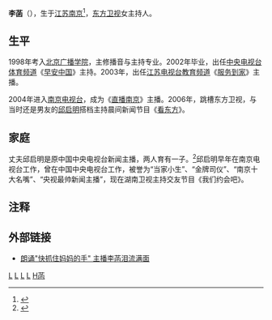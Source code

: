 {{主播資訊
| 主播頭銜     = 东方卫视主持人
| 主播姓名     = 李菡
| 主播英文名字 = 
| 暱稱         = 
| 綽號         = 
| 主播照片檔案 = 
| 主播照片尺寸 = 
| 主播照片圖說 = 
| 主播出生年分 = 1980年
| 主播出生日期 = 
| 出生地       = [[江苏省|江苏]][[南京市|南京]]
| 主播逝世年分 = 
| 主播逝世日期 = 
| 逝世地       = 
| 主播年齡     = 
| 國籍         = {{PRC}}
| 籍貫         = 
| 最高學歷     = 大学
| 婚姻狀況     = 已婚
| 配偶         = [[邱启明|邱启明]]（2007年12月8日——至今）
| 信仰宗教     = 
| 官方網站     = 
| 備註         = 
|}}
'''李菡'''（{{bd|1980年|catIdx=L}}），生于[[江苏省|江苏]][[南京市|南京]]<ref>{{cite web|url=http://www.longhoo.net/gb/longhoo/joy/ent/news/local/node1189/userobject1ai187657.html|title=李菡：被 “暴打” 出来的南京电视台主持|publisher=龙虎网，来源：金陵晚报|author=编辑：黎莉，作者：刘伟|date=2004-05-08|accessdate=2011-08-26|language=Zh-hans|deadurl=yes|archiveurl=https://web.archive.org/web/20100630112209/http://www.longhoo.net/gb/longhoo/joy/ent/news/local/node1189/userobject1ai187657.html|archivedate=2010-06-30}}</ref>，[[东方卫视|东方卫视]]女主持人。

== 生平 ==

1998年考入[[北京广播学院|北京广播学院]]，主修播音与主持专业。2002年毕业，出任[[中国中央电视台体育频道|中央电视台体育频道]]《[[早安中国|早安中国]]》主持。2003年，出任[[江苏电视台教育频道|江苏电视台教育频道]]《[[服务到家|服务到家]]》主播。

2004年进入[[南京电视台|南京电视台]]，成为《[[直播南京|直播南京]]》主播。2006年，跳槽东方卫视，与当时还是男友的[[邱启明|邱启明]]搭档主持晨间新闻节目《[[看东方|看东方]]》。

== 家庭 ==
{{更新|time=2019-10-30T09:28:02+00:00}}
丈夫邱启明是原中国中央电视台新闻主播，两人育有一子。<ref>{{cite web|url=http://ent.people.com.cn/GB/13692832.html|title=央视主播邱启明一岁儿子曝光 夫妻情路揭秘|publisher=人民网 来源：北青网|author=责任编辑：赵纲|date=2011年1月10日|accessdate=2011-08-26|language=Zh-hans|archive-url=https://web.archive.org/web/20110113164459/http://ent.people.com.cn/GB/13692832.html|archive-date=2011年1月13日|dead-url=yes}}</ref>邱启明早年在南京电视台工作，曾在中国中央电视台工作，被誉为“当家小生”、“金牌司仪”、“南京十大名嘴”、“央视最帅新闻主播”，现在湖南卫视主持交友节目《我们约会吧》。

== 注释 ==

<references/>

== 外部链接 ==

*[http://news.xinhuanet.com/ent/2008-05/27/content_8260613.htm 朗诵"快抓住妈妈的手" 主播李菡泪流满面] {{Wayback|url=http://news.xinhuanet.com/ent/2008-05/27/content_8260613.htm |date=20121110080819 }}

[[Category:中国中央电视台主持人|L]]
[[Category:东方卫视主持人|L]]
[[Category:中国传媒大学校友|L]]
[[Category:南京人|L]]
[[Category:李姓|H菡]]